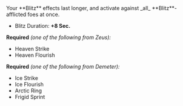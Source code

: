 
<Boon>
Your **Blitz** effects last longer, and activate against _all_ **Blitz**-afflicted foes at once.

- Blitz Duration: **+8 Sec.**

</Boon>

**Required** _(one of the following from Zeus):_

- Heaven Strike
- Heaven Flourish

**Required** _(one of the following from Demeter):_

- Ice Strike
- Ice Flourish
- Arctic Ring
- Frigid Sprint
